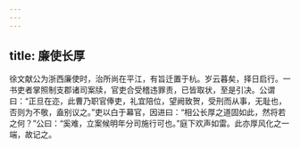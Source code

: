 ```yaml
---
---
---
```

title: 廉使长厚
---




徐文献公为浙西廉使时，治所尚在平江，有旨迁置于杭。岁云暮矣，择日启行。一书吏者掌照制支郡诸司案牍，官吏合受稽违罪责，已皆取状，至是引决。公谓曰：“正旦在迩，此曹乃职官俸吏，礼宜陪位，望阙致贺，受刑而从事，无耻也，否则为不敬，盍别议之。”吏以白于幕官，因进曰：“相公长厚之道固如此，然将若之何？”公曰：“奚难，立案候明年分司施行可也。”庭下欢声如雷。此亦厚风化之一端，故记之。